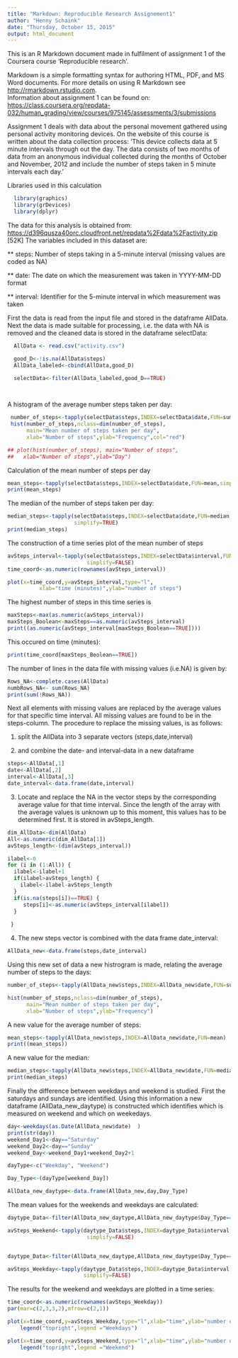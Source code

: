 ```yaml
---
title: "Markdown: Reproducible Research Assignement1"
author: "Henny Schaink"
date: "Thursday, October 15, 2015"
output: html_document
---
```


This is an R Markdown document made in fulfilment of assignment 1 of the Coursera course 'Reproducible research'.  

Markdown is a simple formatting syntax for authoring HTML, PDF, and MS Word documents. For more details on using R Markdown see 
<http://rmarkdown.rstudio.com>.  
Information about assignment 1 can be found on:
<https://class.coursera.org/repdata-032/human_grading/view/courses/975145/assessments/3/submissions>  

Assignment 1 deals with data about the personal movement gathered using personal activity monitoring devices. On the website of this course is written about the data collection process:
'This device collects data at
5 minute intervals through out the day. The data consists of two months of data from an anonymous
individual collected during the months of October and November, 2012 and include the number of steps
taken in 5 minute intervals each day.'  

Libraries used in this calculation

```r
  library(graphics)
  library(grDevices)
  library(dplyr)
```
The data for this analysis is obtained from:
<https://d396qusza40orc.cloudfront.net/repdata%2Fdata%2Factivity.zip> [52K]
The variables included in this dataset are:

** steps: Number of steps taking in a 5-minute interval (missing values are coded as NA)

** date: The date on which the measurement was taken in YYYY-MM-DD format

** interval: Identifier for the 5-minute interval in which measurement was taken

First the data is read from the input file and stored in the dataframe AllData. Next the data is made suitable for processing, i.e. the data with NA is removed and the cleaned data is stored in the dataframe selectData:
```r

  AllData <- read.csv("activity.csv")

  good_D<-!is.na(AllData$steps)  
  AllData_labeled<-cbind(AllData,good_D)

  selectData<-filter(AllData_labeled,good_D==TRUE)

  

```

A histogram of the average number steps taken per day:


```r

 number_of_steps<-tapply(selectData$steps,INDEX=selectData$date,FUN=sum)
 hist(number_of_steps,nclass=dim(number_of_steps), 
      main="Mean number of steps taken per day",
      xlab="Number of steps",ylab="Frequency",col="red")

## plot(hist(number_of_steps), main="Number of steps",
##   xlab="Number of steps",ylab="Day")

```

Calculation of the mean number of steps per day

```r
mean_steps<-tapply(selectData$steps,INDEX=selectData$date,FUN=mean,simplify=TRUE)
print(mean_steps)

```
The median of the number of steps taken per day:
```r
median_steps<-tapply(selectData$steps,INDEX=selectData$date,FUN=median,
                     simplify=TRUE)
print(median_steps)
```
The construction of a time series plot of the mean number of steps
```r

avSteps_interval<-tapply(selectData$steps,INDEX=selectData$interval,FUN=mean,
                         simplify=FALSE)
time_coord<-as.numeric(rownames(avSteps_interval))

plot(x=time_coord,y=avSteps_interval,type="l",
          xlab="time (minutes)",ylab="number of steps")  


```

The highest number of steps in this time series is

```r

maxSteps<-max(as.numeric(avSteps_interval))
maxSteps_Boolean<-maxSteps==as.numeric(avSteps_interval)
print((as.numeric(avSteps_interval[maxSteps_Boolean==TRUE])))

```
This occured on time (minutes):
```r


print(time_coord[maxSteps_Boolean==TRUE])

```
The number of lines in the data file with missing values (i.e.NA) is given by:
```r

Rows_NA<-complete.cases(AllData)
numbRows_NA<- sum(Rows_NA)
print(sum(!Rows_NA))

```
Next all elements with missing values are replaced by the average values for that specific time interval. All missing values are found to be in the steps-column.
The procedure to replace the missing values, is as follows: 

1) split the AllData into 3 separate vectors (steps,date,interval)  

2) and combine the date- and interval-data in a new dataframe  

```r

steps<-AllData[,1]
date<-AllData[,2]
interval<-AllData[,3]
date_interval<-data.frame(date,interval)
```

3) Locate and replace the NA in the vector steps by the corresponding average value for that time interval. Since the length of the array with the average values is unknown up to this moment, this values has to be determined first. It is stored in avSteps_length.  

```r
dim_AllData<-dim(AllData)
All<-as.numeric(dim_AllData[1])
avSteps_length<-(dim(avSteps_interval))

ilabel<-0
for (i in (1:All)) {
  ilabel<-ilabel+1
  if(ilabel>avSteps_length) {
    ilabel<-ilabel-avSteps_length
  }
  if(is.na(steps[i])==TRUE) {
     steps[i]<-as.numeric(avSteps_interval[ilabel])
  }
  
 }
```

4) The new steps vector is combined with the data frame date_interval:  

```r
 
AllData_new<-data.frame(steps,date_interval)

```

Using this new set of data a new histrogram is made, relating the average number of steps to the days:
```r
number_of_steps<-tapply(AllData_new$steps,INDEX=AllData_new$date,FUN=sum)

hist(number_of_steps,nclass=dim(number_of_steps), 
      main="Mean number of steps taken per day",
      xlab="Number of steps",ylab="Frequency")

```

A new value for the average number of steps:
```r
mean_steps<-tapply(AllData_new$steps,INDEX=AllData_new$date,FUN=mean)
print((mean_steps))

```
A new value for the median:
```r
median_steps<-tapply(AllData_new$steps,INDEX=AllData_new$date,FUN=median)
print(median_steps)

```
Finally the difference between weekdays and weekend is studied. First the saturdays and sundays are identified. Using this information a new dataframe (AllData_new_daytype) is constructed which identifies which is measured on weekend and which on weekedays. 
```r
day<-weekdays(as.Date(AllData_new$date)  )
print(str(day))
weekend_Day1<-day=="Saturday"
weekend_Day2<-day=="Sunday"
weekend_Day<-weekend_Day1+weekend_Day2+1

dayType<-c("Weekday", "Weekend")

Day_Type<-(dayType[weekend_Day])

AllData_new_daytype<-data.frame(AllData_new,day,Day_Type)
```
The mean values for the weekends and weekdays are calculated:
```r
daytype_Data<-filter(AllData_new_daytype,AllData_new_daytype$Day_Type=="Weekend")

avSteps_Weekend<-tapply(daytype_Data$steps,INDEX=daytype_Data$interval,FUN=mean,
                         simplify=FALSE)


daytype_Data<-filter(AllData_new_daytype,AllData_new_daytype$Day_Type=="Weekday")

avSteps_Weekday<-tapply(daytype_Data$steps,INDEX=daytype_Data$interval,FUN=mean,
                        simplify=FALSE)

```
The results for the weekend and weekdays are plotted in a time series:
```r
time_coord<-as.numeric(rownames(avSteps_Weekday))
par(mar=c(2,3,3,2),mfrow=c(2,1))

plot(x=time_coord,y=avSteps_Weekday,type="l",xlab="time",ylab="number of steps") 
    legend("topright",legend ="Weekdays")

plot(x=time_coord,y=avSteps_Weekend,type="l",xlab="time",ylab="number of steps")  
    legend("topright",legend ="Weekend")
```
